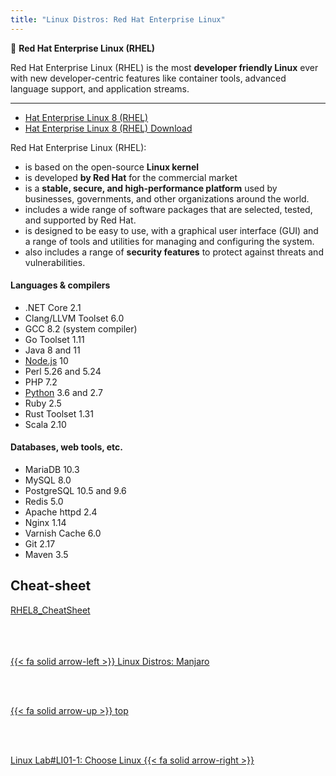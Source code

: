 ```yaml
---
title: "Linux Distros: Red Hat Enterprise Linux"
---
```



::: {.summary}
📘 **Red Hat Enterprise Linux (RHEL)**

 Red Hat Enterprise Linux (RHEL) is the most **developer friendly Linux** ever with new developer-centric features like container tools, advanced language support, and application streams.
:::

---

* [Hat Enterprise Linux 8 (RHEL)](https://developers.redhat.com/rhel8){.external}
* [Hat Enterprise Linux 8 (RHEL) Download](https://developers.redhat.com/products/rhel/download){.external}

Red Hat Enterprise Linux (RHEL):

  - is based on the open-source **Linux kernel**
  - is developed **by Red Hat** for the commercial market
  - is a **stable, secure, and high-performance platform** used by businesses, governments, and other organizations around the world.
  - includes a wide range of software packages that are selected, tested, and supported by Red Hat.
  - is designed to be easy to use, with a graphical user interface (GUI) and a range of tools and utilities for managing and configuring the system.
  - also includes a range of **security features** to protect against threats and vulnerabilities.

#### Languages & compilers

- .NET Core 2.1
- Clang/LLVM Toolset 6.0
- GCC 8.2 (system compiler)
- Go Toolset 1.11
- Java 8 and 11
- [Node.js](http://developers.redhat.com/rhel8/hw/nodejs) 10
- Perl 5.26 and 5.24
- PHP 7.2
- [Python](http://developers.redhat.com/rhel8/hw/python) 3.6 and 2.7
- Ruby 2.5
- Rust Toolset 1.31
- Scala 2.10

#### Databases, web tools, etc.

- MariaDB 10.3
- MySQL 8.0
- PostgreSQL 10.5 and 9.6
- Redis 5.0
- Apache httpd 2.4
- Nginx 1.14
- Varnish Cache 6.0
- Git 2.17
- Maven 3.5

## Cheat-sheet

[RHEL8_CheatSheet](/images/linux/RHEL8_CheatSheet.pdf)<!--- navLinks -->
<br><br>
<div class=row>
<br>
<div class='column left previous'>
<br>
[{{< fa solid arrow-left >}} Linux Distros: Manjaro](/linux/linux-distros-manjaro.qmd)
<br>
</div>
<br>
<div class='column center'>
<br>
[{{< fa solid arrow-up >}} top](#top)
<br>
</div>
<br>
<div class='column right next'>
<br>
[Linux Lab#LI01-1: Choose Linux  {{< fa solid arrow-right >}}](/linux/lilab01-1.qmd)
<br>
</div>
<br>
</div>
